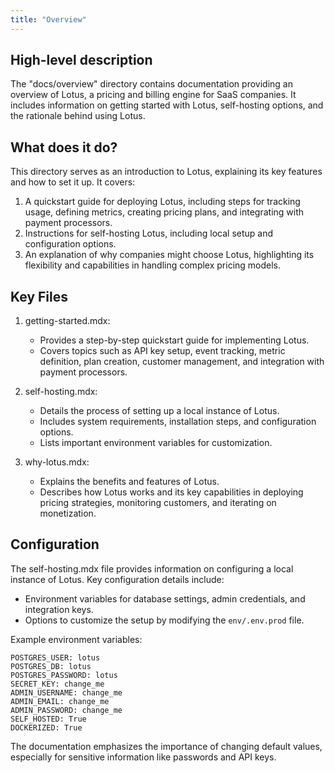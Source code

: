 ```yaml
---
title: "Overview"
---
```


## High-level description

The "docs/overview" directory contains documentation providing an overview of Lotus, a pricing and billing engine for SaaS companies. It includes information on getting started with Lotus, self-hosting options, and the rationale behind using Lotus.

## What does it do?

This directory serves as an introduction to Lotus, explaining its key features and how to set it up. It covers:

1. A quickstart guide for deploying Lotus, including steps for tracking usage, defining metrics, creating pricing plans, and integrating with payment processors.
2. Instructions for self-hosting Lotus, including local setup and configuration options.
3. An explanation of why companies might choose Lotus, highlighting its flexibility and capabilities in handling complex pricing models.

## Key Files

1. getting-started.mdx: 
   - Provides a step-by-step quickstart guide for implementing Lotus.
   - Covers topics such as API key setup, event tracking, metric definition, plan creation, customer management, and integration with payment processors.

2. self-hosting.mdx:
   - Details the process of setting up a local instance of Lotus.
   - Includes system requirements, installation steps, and configuration options.
   - Lists important environment variables for customization.

3. why-lotus.mdx:
   - Explains the benefits and features of Lotus.
   - Describes how Lotus works and its key capabilities in deploying pricing strategies, monitoring customers, and iterating on monetization.

## Configuration

The self-hosting.mdx file provides information on configuring a local instance of Lotus. Key configuration details include:

- Environment variables for database settings, admin credentials, and integration keys.
- Options to customize the setup by modifying the `env/.env.prod` file.

Example environment variables:

```
POSTGRES_USER: lotus
POSTGRES_DB: lotus
POSTGRES_PASSWORD: lotus
SECRET_KEY: change_me
ADMIN_USERNAME: change_me
ADMIN_EMAIL: change_me
ADMIN_PASSWORD: change_me
SELF_HOSTED: True
DOCKERIZED: True
```

The documentation emphasizes the importance of changing default values, especially for sensitive information like passwords and API keys.